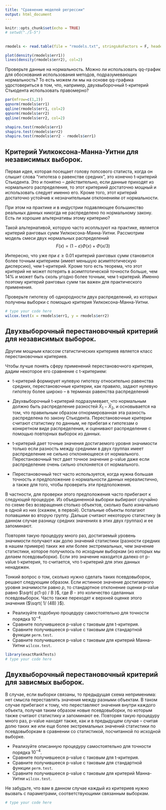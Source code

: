 ```yaml
---
title: "Сравнение моделей регрессии"
output: html_document
---
```


```r
knitr::opts_chunk$set(echo = TRUE)
# setwd("./S-5")
```

## 


```r
rmodels <- read.table(file = "rmodels.txt", stringsAsFactors = F, header = T)

plot(density(rmodels$err1))
lines(density(rmodels$err2), col=2)
```



Проверьте данные на нормальность. Можно ли использовать qq-график для обоснования использования методов, подразумевающих нормальность? То есть можем ли мы на основе qq-графика удостовериться в том, что, например, двухвыборочный t-критерий Стьюдента использовать правомернo?  
```r
par(mfrow=c(1,2))
qqnorm(rmodels$err1)
qqline(rmodels$err1, col=2)
qqnorm(rmodels$err2)
qqline(rmodels$err2, col=2)

shapiro.test(rmodels$err1)
shapiro.test(rmodels$err2)
shapiro.test(rmodels$err2 - rmodels$err1)
```



## Критерий Уилкоксона-Манна-Уитни для независимых выборок. 


Первая идея, которая посещает голову попсового статиста, когда он слышит слова "гипотеза о равенстве средних", это конечно t-критерий Стьюдента.  Это и понятно --  действительно, если данные приходят из нормального распределения, то этот критериий достаточно мощный и использовать следует именно его. Кроме того, этот критерий достаточно устойчив к незначительным отклонениям от нормальности. 


При этом на практике и в индустрии подавляющее большинство реальных данных никогда не распределено по нормальному закону. Есть ли хорошие альтернативы этому критерию?


Такой альтернативой, которую часто исопльзуют на практике, является критерий ранговых сумм Уилкоксона-Манна-Уитни. Рассмотрим модель смеси двух нормальных распределений 
$$F(x) = (1 - \varepsilon) \Phi(x) + \Phi(x/3)  $$ 

Интересно, что уже при $\varepsilon \geq 0.01$   критерий ранговых сумм становится более точным критерием (имеет меньшую асимптотическую дисперсию), чем t-критерий. Кроме того есть теорема, что этот критерий не может потерять в асимптотической точности больше, чем 14% и может быть сколь угодно более точным, чем t-критерий. Именно поэтому критерий ранговых сумм так важен для практического применения. 

Проверьте гипотезу об однородности двух распределений, из которых получены выборки с помощью критерия Уилкоксона-Манна-Уитни.

```r
# type your code here
wilcox.test(x = rmodels$err1, y = rmodels$err2)
```




## Двухвыборочный перестановочный критерий для независимых выборок. 

Другим мощным классом статистических критериев является класс перестановочных критериев. 

Чтобы лучше понять сферу применений перестановочного критерия, дадим некоторое его сравнение с t-критерием:


* t-критерий формирует нулевую гипотезу относительно равенства средних, перестановочные критерии, как правило, задают нулевую гипотезу более широко --  в терминах равенства распределений
*  Двухвыборочный t-критерий подразумевает, что нормальным должно быть распределение разностей $\bar{X}_1 - \bar{X}_2$, и основывается на том, что правильным образом отнормированная эта разность распределена по закону Стьюдента. Перестановочные критерии  считают статистику по данным, не прибегая к гипотезам о конкретном виде распределения, и оценивают распределение с помощью повторных выборок из данных. 

* t-критерий дает точные значения достигаемого уровня значимости только если разность между средними в двух группах имеет распределение не сильно отклоняющееся от нормального. Перестановочный тест дает точное значение p-value даже если распределение очень сильно отклоняется от нормального.  

* Перестановочный тест часто используется, когда нужна большая точность и предположение о нормальности данных нереалистично, а также для того, чтобы проверить эти предположения.  



В частности, для проверки этого предположения часто прибегают к следующей процедуре. 
Из объединенной выборки выбирают случайно по схеме без возвращения столько объектов, сколько было изначально в одной из них (скажем, в первой). Остальные объекты полагают попавшими во вторую группу. Дальше считают некоторую статистику (в данном случае разницу средних значениях в этих двух группах) и ее запоминают. 

Повторяя такую процедуру много раз, достигаемый уровень значимости получают как долю  значений статистики (разности средних в нашем примере) таких же или более экстремальных, чем значение статистики, которое получилось по исходным выборкам (из которых мы делаем псевдовыборки). Если это значение находится далеко от p-value t-критерия, то считается, что t-критерий для этих данных ненадежен. 

Тонкий вопрос о том, сколько нужно сделать таких псевдовыборок, решают следующим образом. Если истинное значение достигаемого уровня значимости равно $p$, то стандартное отклонение оценки p-value равно $\sqrt{ p(1-p) / B }$, где $B$ - это количество сделанных псевдовыборок. Часто также переходят к верхней оценке этого значения ($\sqrt{ 1/ (4B) }$). 


* Реализуйте подобную процедуру самостоятельно для точности порядка $10^{-4}$. 
* Cравните получившееся p-value с таковым для t-критерия. 
* Cравните получившееся p-value с таковым для стандартной функции `perm.test`. 
* Cравните получившееся p-value с таковым для критерий Манна-Уитни `wilcox.test`. 


```r
library(exactRankTests)
# type your code here
```




## Двухвыборочный перестановочный критерий для зависмых выборок. 

В случае, если выборки связаны, то предыдущая схема неприменима: нет смысла переставлять значения между разными объектам. В таком случае прибегают к тому, что переставляют значения внутри каждого объекта, получая таким образом новые псевдовыборки, по которым также считают статистику и запоминают ее. Повторяя такую процедуру много раз, p-value находят также, как и в предыдущем случае  -- считая долю таких же или еще более экстремальных значений статистики по псевдовыборкам в сравнении со статистикой, посчитанной по исходной выборке. 

* Реализуйте описанную процедуру самостоятельно для точности порядка $10^{-4}$. 
* Cравните получившееся p-value с таковым для t-критерия. 
* Cравните получившееся p-value с таковым для стандартной функции `perm.test`. 
* Cравните получившееся p-value с таковым для критерий Манна-Уитни `wilcox.test`. 

Не забудьте, что вам в данном случае каждый из критериев нужно вызвать с параметрами, соответствующими связанным выборкам. 

```r
# type your code here
```
















